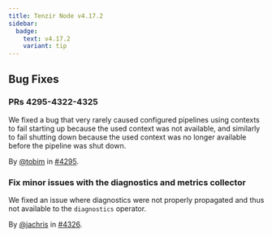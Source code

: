 ```yaml
---
title: Tenzir Node v4.17.2
sidebar:
  badge:
    text: v4.17.2
    variant: tip
---
```


## Bug Fixes

### PRs 4295-4322-4325

We fixed a bug that very rarely caused configured pipelines using contexts to
fail starting up because the used context was not available, and similarly to
fail shutting down because the used context was no longer available before the
pipeline was shut down.

By [@tobim](https://github.com/tobim) in [#4295](https://github.com/tenzir/tenzir/pull/4295).

### Fix minor issues with the diagnostics and metrics collector

We fixed an issue where diagnostics were not properly propagated and thus not
available to the `diagnostics` operator.

By [@jachris](https://github.com/jachris) in [#4326](https://github.com/tenzir/tenzir/pull/4326).
